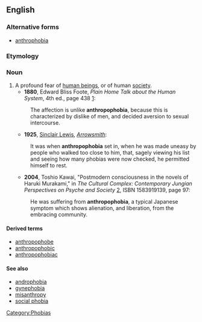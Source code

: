 ==English==

===Alternative forms===
*[[anthrophobia]]

===Etymology===

{{prefix|anthropo|-phobia}}

===Noun===
{{en-noun|-}}

#  A profound fear of [[human being]]s, or of human [[society]].
#*'''1880''', Edward Bliss Foote, ''Plain Home Talk about the Human System'', 4th ed., page 438 [http://books.google.com/books?id=3lUGmEf6bR0C&q=%22unlike+anthropophobia%22&pgis=1]:
#:The affection is unlike '''anthropophobia''', because this is characterized by dislike of men, and decided aversion to sexual intercourse.
#*'''1925''', [[w:Sinclair Lewis|Sinclair Lewis]], ''[[w:Arrowsmith (novel)|Arrowsmith]]'':
#:It was when '''anthropophobia''' set in, when he was made uneasy by people who walked too close to him, that, sagely viewing his list and seeing how many phobias were now checked, he permitted himself to rest.
#*'''2004''', Toshio Kawai, "Postmodern consciousness in the novels of Haruki Murakami," in ''The Cultural Complex: Contemporary Jungian Perspectives on Psyche and Society'' [http://books.google.com/books?id=CECzJNxyfocC], ISBN 1583919139, page 97:
#:He was suffering from '''anthropophobia''', a typical Japanese symptom which shows alienation, and liberation, from the embracing community.

====Derived terms====
*[[anthropophobe]]
*[[anthropophobic]]
*[[anthropophobiac]]

====See also====
*[[androphobia]]
*[[gynephobia]]
*[[misanthropy]]
*[[social phobia]]

[[Category:Phobias]]